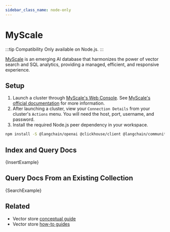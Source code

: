 ```yaml
---
sidebar_class_name: node-only
---
```



# MyScale

:::tip Compatibility
Only available on Node.js.
:::

[MyScale](https://myscale.com/) is an emerging AI database that harmonizes the power of vector search and SQL analytics, providing a managed, efficient, and responsive experience.

## Setup

1. Launch a cluster through [MyScale's Web Console](https://console.myscale.com/). See [MyScale's official documentation](https://docs.myscale.com/en/quickstart/) for more information.
2. After launching a cluster, view your `Connection Details` from your cluster's `Actions` menu. You will need the host, port, username, and password.
3. Install the required Node.js peer dependency in your workspace.


<IntegrationInstallTooltip></IntegrationInstallTooltip>

```bash npm2yarn
npm install -S @langchain/openai @clickhouse/client @langchain/community @langchain/core
```

## Index and Query Docs


<CodeBlock language="typescript">{InsertExample}</CodeBlock>

## Query Docs From an Existing Collection


<CodeBlock language="typescript">{SearchExample}</CodeBlock>

## Related

- Vector store [conceptual guide](/docs/concepts/#vectorstores)
- Vector store [how-to guides](/docs/how_to/#vectorstores)
